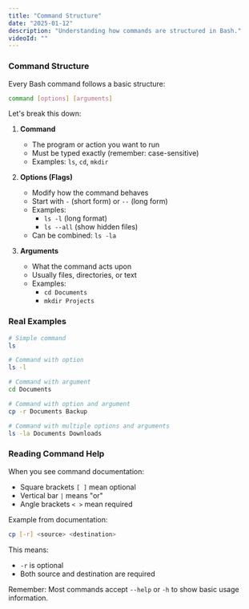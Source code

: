 ```yaml
---
title: "Command Structure"
date: "2025-01-12"
description: "Understanding how commands are structured in Bash."
videoId: ""
---
```


### Command Structure

Every Bash command follows a basic structure:

```bash
command [options] [arguments]
```

Let's break this down:

1. **Command**  
   - The program or action you want to run
   - Must be typed exactly (remember: case-sensitive)
   - Examples: `ls`, `cd`, `mkdir`

2. **Options (Flags)**  
   - Modify how the command behaves
   - Start with `-` (short form) or `--` (long form)
   - Examples:
     - `ls -l` (long format)
     - `ls --all` (show hidden files)
   - Can be combined: `ls -la`

3. **Arguments**  
   - What the command acts upon
   - Usually files, directories, or text
   - Examples:
     - `cd Documents`
     - `mkdir Projects`

### Real Examples

```bash
# Simple command
ls

# Command with option
ls -l

# Command with argument
cd Documents

# Command with option and argument
cp -r Documents Backup

# Command with multiple options and arguments
ls -la Documents Downloads
```

### Reading Command Help

When you see command documentation:
- Square brackets `[ ]` mean optional
- Vertical bar `|` means "or"
- Angle brackets `< >` mean required

Example from documentation:
```bash
cp [-r] <source> <destination>
```
This means:
- `-r` is optional
- Both source and destination are required

Remember: Most commands accept `--help` or `-h` to show basic usage information.